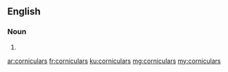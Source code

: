 ==English==

===Noun===
{{head|en|plural}}

# {{plural of|cornicular|lang=en}}

[[ar:corniculars]]
[[fr:corniculars]]
[[ku:corniculars]]
[[mg:corniculars]]
[[my:corniculars]]